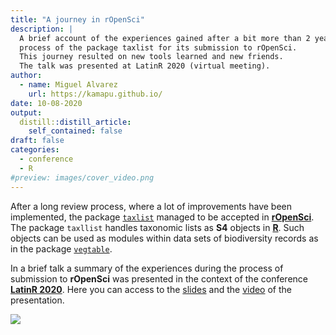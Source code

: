 ```yaml
---
title: "A journey in rOpenSci"
description: |
  A brief account of the experiences gained after a bit more than 2 years review
  process of the package taxlist for its submission to rOpenSci.
  This journey resulted on new tools learned and new friends.
  The talk was presented at LatinR 2020 (virtual meeting).
author:
  - name: Miguel Alvarez
    url: https://kamapu.github.io/
date: 10-08-2020
output:
  distill::distill_article:
    self_contained: false
draft: false
categories:
  - conference
  - R
#preview: images/cover_video.png
---
```


After a long review process, where a lot of improvements have been implemented,
the package [`taxlist`](https://docs.ropensci.org/taxlist/) managed to be
accepted in [**rOpenSci**](https://ropensci.org/).
The package `taxllist` handles taxonomic lists as **S4** objects in
[**R**](https://www.r-project.org/).
Such objects can be used as modules within data sets of biodiversity records as
in the package [`vegtable`](https://github.com/kamapu/vegtable).

In a brief talk a summary of the experiences during the process of submission to
**rOpenSci** was presented in the context of the conference [**LatinR
2020**](https://latin-r.com/en).
Here you can access to the
[slides](https://kamapu.github.io/documents/Alvarez2020.pdf) and the
[video](https://www.youtube.com/watch?v=NDB4s8N2fTw) of the presentation.

[![](http://img.youtube.com/vi/NDB4s8N2fTw/0.jpg)](http://www.youtube.com/watch?v=NDB4s8N2fTw "")
